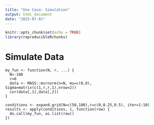 ```yaml
---
title: "Use Case: Simulation"
output: html_document
date: "2025-07-01"
---
```


```r
knitr::opts_chunk$set(echo = TRUE)
library(reproducibleRchunks)
```

# Simulate Data

```reproducibleR
my_fun <- function(N, r, ...) {
  N<-100
  r=0
  data <- MASS::mvrnorm(n=N, mu=c(0,0), Sigma=matrix(c(1,r,r,1),nrow=2))
  cor(data[,1],data[,2])
}

conditions <- expand.grid(N=c(50,100),r=c(0,0.25,0.5), iter=1:10)
results <- apply(conditions, 1, function(row) {
  do.call(my_fun, as.list(row))
})
```
